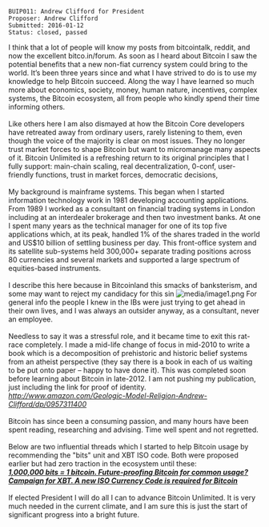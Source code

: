 <pre>
BUIP011: Andrew Clifford for President
Proposer: Andrew Clifford
Submitted: 2016-01-12
Status: closed, passed
</pre>

I think that a lot of people will know my posts from bitcointalk, reddit, and now the excellent bitco.in/forum. As soon as I heard about Bitcoin I saw the potential benefits that a new non-fiat currency system could bring to the world. It’s been three years since and what I have strived to do is to use my knowledge to help Bitcoin succeed. Along the way I have learned so much more about economics, society, money, human nature, incentives, complex systems, the Bitcoin ecosystem, all from people who kindly spend their time informing others.<br />
<br />
Like others here I am also dismayed at how the Bitcoin Core developers have retreated away from ordinary users, rarely listening to them, even though the voice of the majority is clear on most issues. They no longer trust market forces to shape Bitcoin but want to micromanage many aspects of it. Bitcoin Unlimited is a refreshing return to its original principles that I fully support: main-chain scaling, real decentralization, 0-conf, user-friendly functions, trust in market forces, democratic decisions,<br />
<br />
My background is mainframe systems. This began when I started information technology work in 1981 developing accounting applications. From 1989 I worked as a consultant on financial trading systems in London including at an interdealer brokerage and then two investment banks. At one I spent many years as the technical manager for one of its top five applications which, at its peak, handled 1% of the shares traded in the world and US$10 billion of settling business per day. This front-office system and its satellite sub-systems held 300,000+ separate trading positions across 80 currencies and several markets and supported a large spectrum of equities-based instruments.<br />
<br />
I describe this here because in Bitcoinland this smacks of banksterism, and some may want to reject my candidacy for this sin [[File:media/image1.png]] For general info the people I knew in the IBs were just trying to get ahead in their own lives, and I was always an outsider anyway, as a consultant, never an employee.<br />
<br />
Needless to say it was a stressful role, and it became time to exit this rat-race completely. I made a mid-life change of focus in mid-2010 to write a book which is a decomposition of prehistoric and historic belief systems from an atheist perspective (they say there is a book in each of us waiting to be put onto paper – happy to have done it). This was completed soon before learning about Bitcoin in late-2012. I am not pushing my publication, just including the link for proof of identity. [http://www.amazon.com/Geologic-Model-Religion-Andrew-Clifford/dp/0957311400 ''http://www.amazon.com/Geologic-Model-Religion-Andrew-Clifford/dp/0957311400'']<br />
<br />
Bitcoin has since been a consuming passion, and many hours have been spent reading, researching and advising. Time well spent and not regretted.<br />
<br />
Below are two influential threads which I started to help Bitcoin usage by recommending the &quot;bits&quot; unit and XBT ISO code. Both were proposed earlier but had zero traction in the ecosystem until these:<br />
[https://bitcointalk.org/index.php?topic=592691.0 '''''1,000,000 bits = 1 bitcoin. Future-proofing Bitcoin for common usage?''''']'''<br />
'''[https://bitcointalk.org/index.php?topic=148229.0 '''''Campaign for XBT. A new ISO Currency Code is required for Bitcoin''''']<br />
<br />
If elected President I will do all I can to advance Bitcoin Unlimited. It is very much needed in the current climate, and I am sure this is just the start of significant progress into a bright future.

